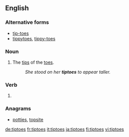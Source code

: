 ==English==

===Alternative forms===
* [[tip-toes]]
* [[tippytoes]], [[tippy-toes]]

===Noun===
{{en-plural noun}}

# The [[tip]]s of the [[toe]]s.
#: ''She stood on her '''tiptoes''' to appear taller.''

===Verb===
{{head|en|verb form}}

# {{en-third-person singular of|tiptoe}}

===Anagrams===
* [[potties#English|potties]], [[topsite#English|topsite]]

[[de:tiptoes]]
[[fr:tiptoes]]
[[it:tiptoes]]
[[ja:tiptoes]]
[[fi:tiptoes]]
[[vi:tiptoes]]